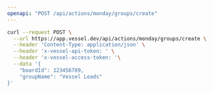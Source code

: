 ```yaml
---
openapi: "POST /api/actions/monday/groups/create"
---
```


<RequestExample>

```bash Request
curl --request POST \
  --url https://app.vessel.dev/api/actions/monday/groups/create \
  --header 'Content-Type: application/json' \
  --header 'x-vessel-api-token: ' \
  --header 'x-vessel-access-token: '\
  --data '{
    "boardId": 123456789,
    "groupName": "Vessel Leads"
}'
```

</RequestExample>

